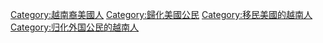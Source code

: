 [[Category:越南裔美國人|Category:越南裔美國人]]
[[Category:歸化美國公民|Category:歸化美國公民]]
[[Category:移民美國的越南人|Category:移民美國的越南人]]
[[Category:归化外国公民的越南人|Category:归化外国公民的越南人]]